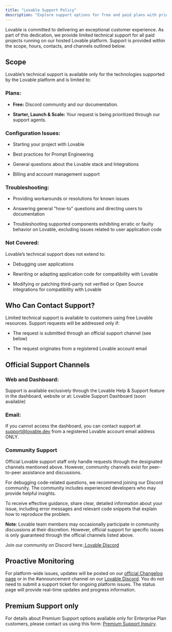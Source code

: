 ```yaml
---
title: "Lovable Support Policy"
description: "Explore support options for free and paid plans with prioritized assistance."
---
```


Lovable is committed to delivering an exceptional customer experience. As part of this dedication, we provide limited technical support for all paid projects running on our hosted Lovable platform. Support is provided within the scope, hours, contacts, and channels outlined below.

## **Scope**

Lovable’s technical support is available only for the technologies supported by the Lovable platform and is limited to:

### **Plans:** 

* **Free:** Discord community and our documentation.

* **Starter, Launch & Scale:** Your request is being prioritized through our support agents. 

### **Configuration Issues:**

* Starting your project with Lovable

* Best practices for Prompt Engineering

* General questions about the Lovable stack and Integrations

* Billing and account management support

### **Troubleshooting:**

* Providing workarounds or resolutions for known issues

* Answering general "how-to" questions and directing users to documentation

* Troubleshooting supported components exhibiting erratic or faulty behavior on Lovable, excluding issues related to user application code

### **Not Covered:**

Lovable’s technical support does not extend to:

* Debugging user applications

* Rewriting or adapting application code for compatibility with Lovable

* Modifying or patching third-party not verified or Open Source integrations for compatibility with Lovable

## **Who Can Contact Support?**

Limited technical support is available to customers using free Lovable resources. Support requests will be addressed only if:

* The request is submitted through an official support channel (see below)

* The request originates from a registered Lovable account email

## **Official Support Channels**

### **Web and Dashboard:**&#x20;

Support is available exclusively through the Lovable Help & Support feature in the dashboard, website or at: Lovable Support Dashboard (soon available)

### **Email:**

If you cannot access the dashboard, you can contact support at [<u>support@lovable.dev</u>](mailto:support@lovable.dev) from a registered Lovable account email address ONLY.

### **Community Support**

Official Lovable support staff only handle requests through the designated channels mentioned above. However, community channels exist for peer-to-peer assistance and discussions.

For debugging code-related questions, we recommend joining our Discord community. The community includes experienced developers who may provide helpful insights.

To receive effective guidance, share clear, detailed information about your issue, including error messages and relevant code snippets that explain how to reproduce the problem.

**Note**: Lovable team members may occasionally participate in community discussions at their discretion. However, official support for specific issues is only guaranteed through the official channels listed above.

Join our community on Discord here:[ <u>Lovable Discord</u>](https://discord.gg/jstGvUnFnm)

## **Proactive Monitoring**

For platform-wide issues, updates will be posted on our [<u>official Changelog page</u>](https://lovable.featurebase.app/changelog) or in the #announcement channel on our [<u>Lovable Discord</u>](https://discord.gg/jstGvUnFnm). You do not need to submit a support ticket for ongoing platform issues. The status page will provide real-time updates and progress information.

## **Premium Support only**

For details about Premium Support options available only for Enterprise Plan customers, please contact us using this form: [<u>Premium Support Inquiry</u>](https://cal.com/sebastian-schaaf/connect-with-lovable).